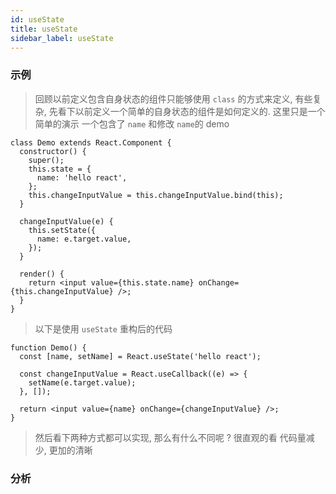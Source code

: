 ```yaml
---
id: useState
title: useState
sidebar_label: useState
---
```


### 示例

> 回顾以前定义包含自身状态的组件只能够使用 `class` 的方式来定义, 有些复杂, 先看下以前定义一个简单的自身状态的组件是如何定义的. 这里只是一个简单的演示
> 一个包含了 `name` 和修改 `name`的 demo

```tsx live
class Demo extends React.Component {
  constructor() {
    super();
    this.state = {
      name: 'hello react',
    };
    this.changeInputValue = this.changeInputValue.bind(this);
  }

  changeInputValue(e) {
    this.setState({
      name: e.target.value,
    });
  }

  render() {
    return <input value={this.state.name} onChange={this.changeInputValue} />;
  }
}
```

> 以下是使用 `useState` 重构后的代码

```tsx live
function Demo() {
  const [name, setName] = React.useState('hello react');

  const changeInputValue = React.useCallback((e) => {
    setName(e.target.value);
  }, []);

  return <input value={name} onChange={changeInputValue} />;
}
```

> 然后看下两种方式都可以实现, 那么有什么不同呢 ? 很直观的看 代码量减少, 更加的清晰

### 分析
